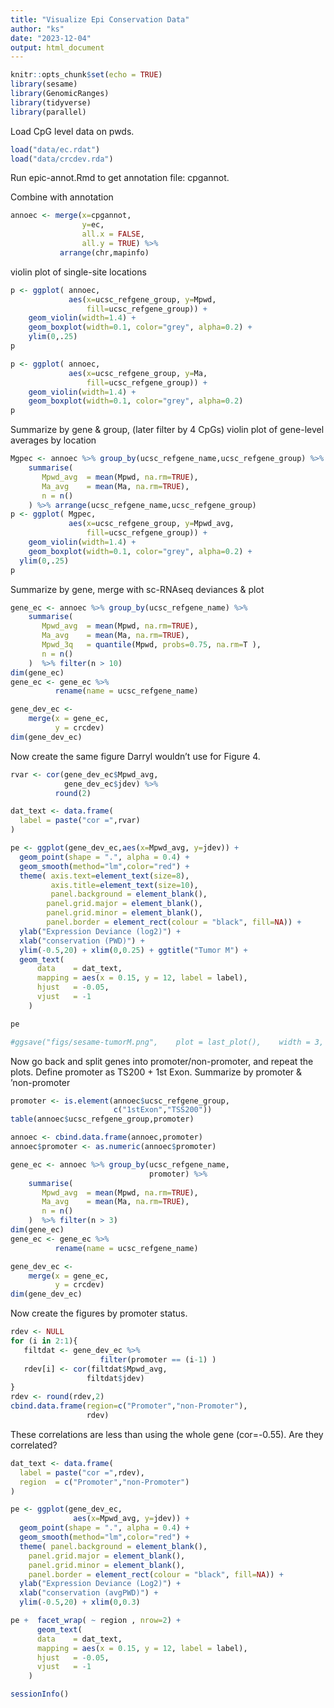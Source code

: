 ```yaml
---
title: "Visualize Epi Conservation Data"
author: "ks"
date: "2023-12-04"
output: html_document
---
```


```r
knitr::opts_chunk$set(echo = TRUE)
library(sesame)
library(GenomicRanges)
library(tidyverse)
library(parallel)
```

Load CpG level data on pwds.
```r
load("data/ec.rdat")
load("data/crcdev.rda")
```
Run epic-annot.Rmd to get annotation file: cpgannot.

Combine with annotation
```r
annoec <- merge(x=cpgannot, 
                y=ec,
                all.x = FALSE,
                all.y = TRUE) %>%
           arrange(chr,mapinfo)
```


violin plot of single-site locations
```r
p <- ggplot( annoec,
             aes(x=ucsc_refgene_group, y=Mpwd, 
                 fill=ucsc_refgene_group)) +
    geom_violin(width=1.4) +
    geom_boxplot(width=0.1, color="grey", alpha=0.2) +
    ylim(0,.25)
p
```

```r
p <- ggplot( annoec,
             aes(x=ucsc_refgene_group, y=Ma, 
                 fill=ucsc_refgene_group)) +
    geom_violin(width=1.4) +
    geom_boxplot(width=0.1, color="grey", alpha=0.2) 
p
```

Summarize by gene & group, (later filter by 4 CpGs)
violin plot of gene-level averages by location
```r
Mgpec <- annoec %>% group_by(ucsc_refgene_name,ucsc_refgene_group) %>%
    summarise(
       Mpwd_avg  = mean(Mpwd, na.rm=TRUE),
       Ma_avg    = mean(Ma, na.rm=TRUE),
       n = n()
    ) %>% arrange(ucsc_refgene_name,ucsc_refgene_group) 
p <- ggplot( Mgpec,
             aes(x=ucsc_refgene_group, y=Mpwd_avg, 
                 fill=ucsc_refgene_group)) +
    geom_violin(width=1.4) +
    geom_boxplot(width=0.1, color="grey", alpha=0.2) +
  ylim(0,.25)
p
```


Summarize by gene, merge with sc-RNAseq deviances & plot
```r
gene_ec <- annoec %>% group_by(ucsc_refgene_name) %>%
    summarise(
       Mpwd_avg  = mean(Mpwd, na.rm=TRUE),
       Ma_avg    = mean(Ma, na.rm=TRUE),
       Mpwd_3q   = quantile(Mpwd, probs=0.75, na.rm=T ),
       n = n()
    )  %>% filter(n > 10) 
dim(gene_ec)
gene_ec <- gene_ec %>%
          rename(name = ucsc_refgene_name)
```

```r
gene_dev_ec <- 
    merge(x = gene_ec,
          y = crcdev)
dim(gene_dev_ec)
```

Now create the same figure Darryl wouldn't use for Figure 4.
```r
rvar <- cor(gene_dev_ec$Mpwd_avg,
            gene_dev_ec$jdev) %>%
          round(2)

dat_text <- data.frame(
  label = paste("cor =",rvar)
)

pe <- ggplot(gene_dev_ec,aes(x=Mpwd_avg, y=jdev)) +
  geom_point(shape = ".", alpha = 0.4) + 
  geom_smooth(method="lm",color="red") +
  theme( axis.text=element_text(size=8),
         axis.title=element_text(size=10),
         panel.background = element_blank(),
        panel.grid.major = element_blank(), 
        panel.grid.minor = element_blank(),
        panel.border = element_rect(colour = "black", fill=NA)) +
  ylab("Expression Deviance (log2)") +
  xlab("conservation (PWD)") +
  ylim(-0.5,20) + xlim(0,0.25) + ggtitle("Tumor M") +
  geom_text( 
      data    = dat_text,
      mapping = aes(x = 0.15, y = 12, label = label),
      hjust   = -0.05,
      vjust   = -1
    )

pe 

#ggsave("figs/sesame-tumorM.png",    plot = last_plot(),    width = 3,    height = 2,    dpi = 300,    units = "in" )
```


Now go back and split genes into promoter/non-promoter, and repeat the plots.
Define promoter as TS200 + 1st Exon.  Summarize by promoter & 'non-promoter
```r
promoter <- is.element(annoec$ucsc_refgene_group,
                       c("1stExon","TSS200"))
table(annoec$ucsc_refgene_group,promoter)
```

```r
annoec <- cbind.data.frame(annoec,promoter)
annoec$promoter <- as.numeric(annoec$promoter)
```

```r
gene_ec <- annoec %>% group_by(ucsc_refgene_name,
                               promoter) %>%
    summarise(
       Mpwd_avg  = mean(Mpwd, na.rm=TRUE),
       Ma_avg    = mean(Ma, na.rm=TRUE),
       n = n()
    )  %>% filter(n > 3) 
dim(gene_ec)
gene_ec <- gene_ec %>%
          rename(name = ucsc_refgene_name)
```

```r
gene_dev_ec <- 
    merge(x = gene_ec,
          y = crcdev)
dim(gene_dev_ec)
```

Now create the figures by promoter status.
```r
rdev <- NULL
for (i in 2:1){
   filtdat <- gene_dev_ec %>% 
                    filter(promoter == (i-1) )
   rdev[i] <- cor(filtdat$Mpwd_avg,
                 filtdat$jdev)
}
rdev <- round(rdev,2)
cbind.data.frame(region=c("Promoter","non-Promoter"),
                 rdev)
```

These correlations are less than using the whole gene (cor=-0.55). Are they correlated?


```r
dat_text <- data.frame(
  label = paste("cor =",rdev),
  region  = c("Promoter","non-Promoter")
)

pe <- ggplot(gene_dev_ec,
              aes(x=Mpwd_avg, y=jdev)) +
  geom_point(shape = ".", alpha = 0.4) + 
  geom_smooth(method="lm",color="red") +
  theme( panel.background = element_blank(),
    panel.grid.major = element_blank(), 
    panel.grid.minor = element_blank(),
    panel.border = element_rect(colour = "black", fill=NA)) +
  ylab("Expression Deviance (Log2)") +
  xlab("conservation (avgPWD)") +
  ylim(-0.5,20) + xlim(0,0.3) 

pe +  facet_wrap( ~ region , nrow=2) +
      geom_text( 
      data    = dat_text,
      mapping = aes(x = 0.15, y = 12, label = label),
      hjust   = -0.05,
      vjust   = -1
    )
```



```r
sessionInfo()
```

